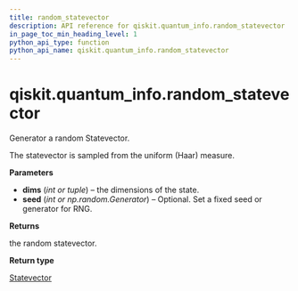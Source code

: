 ```yaml
---
title: random_statevector
description: API reference for qiskit.quantum_info.random_statevector
in_page_toc_min_heading_level: 1
python_api_type: function
python_api_name: qiskit.quantum_info.random_statevector
---
```


# qiskit.quantum\_info.random\_statevector

<Function id="qiskit.quantum_info.random_statevector" isDedicatedPage={true} github="https://github.com/qiskit/qiskit/tree/stable/0.22/qiskit/quantum_info/states/random.py" signature="random_statevector(dims, seed=None)">
  Generator a random Statevector.

  The statevector is sampled from the uniform (Haar) measure.

  **Parameters**

  *   **dims** (*int or tuple*) – the dimensions of the state.
  *   **seed** (*int or np.random.Generator*) – Optional. Set a fixed seed or generator for RNG.

  **Returns**

  the random statevector.

  **Return type**

  [Statevector](qiskit.quantum_info.Statevector "qiskit.quantum_info.Statevector")
</Function>

